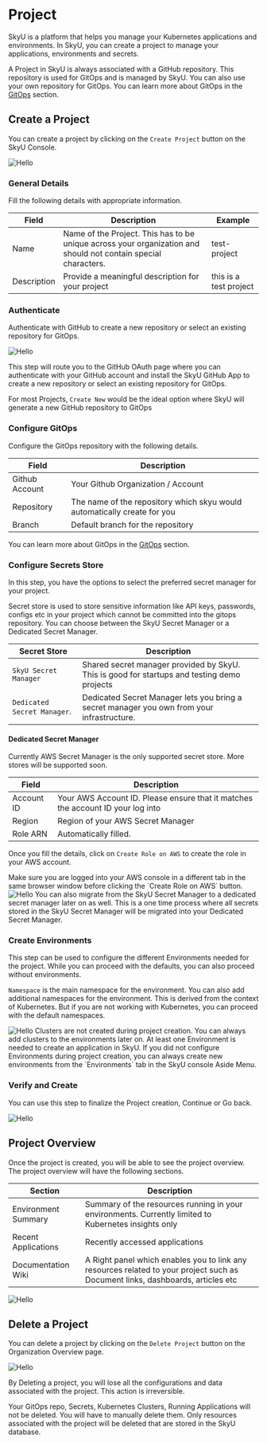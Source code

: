 
# Project

SkyU is a platform that helps you manage your Kubernetes applications and environments. In SkyU, you can create a project to manage your applications, environments and secrets.

A Project in SkyU is always associated with a GitHub repository. This repository is used for GitOps and is managed by SkyU. You can also use your own repository for GitOps. You can learn more about GitOps in the [GitOps](/concepts/gitops) section.


## Create a Project


You can create a project by clicking on the `Create Project` button on the SkyU Console.


<Image src="/assets/images/docs/create-project/viewing-org-level-projects.png" alt="Hello" width={1000} height={500} caption="Organization Overview" />




<Steps>

### General Details

Fill the following details with appropriate information.

| Field       | Description                                                                                                    | Example                |
| ----------- | -------------------------------------------------------------------------------------------------------------- | ---------------------- |
| Name        | Name of the Project. This has to be unique across your organization and should not contain special characters. | test-project           |
| Description | Provide a meaningful description  for your project                                                             | this is a test project |

### Authenticate

Authenticate with GitHub to create a new repository or select an existing repository for GitOps. 

<Image src="/assets/images/docs/create-project/repo-auth.png" alt="Hello" width={500} height={500}  />

This step will route you to the GitHub OAuth page where you can authenticate with your GitHub account and install the SkyU GitHub App to create a new repository or select an existing repository for GitOps.

For most Projects, `Create New` would be the ideal option where SkyU will generate a new GitHub repository to GitOps

### Configure GitOps

Configure the GitOps repository with the following details.

| Field          | Description                                                              |
| -------------- | ------------------------------------------------------------------------ |
| Github Account | Your Github Organization / Account                                       |
| Repository     | The name of the repository which skyu would automatically create for you |
| Branch         | Default branch for the repository                                        |


You can learn more about GitOps in the [GitOps](/concepts/gitops) section.

### Configure Secrets Store

In this step, you have the options to select the preferred secret manager for your project. 

Secret store is used to store sensitive information like API keys, passwords, configs etc in your project which cannot be committed into the gitops repository. You can choose between the SkyU Secret Manager or a Dedicated Secret Manager.

| Secret Store                | Description                                                                                 |
| --------------------------- | ------------------------------------------------------------------------------------------- |
| `SkyU Secret Manager`       | Shared secret manager provided by SkyU. This is good for startups and testing demo projects |
| `Dedicated Secret Manager`. | Dedicated Secret Manager lets you bring a secret manager you own from your infrastructure.  |


#### Dedicated Secret Manager

<Callout>
Currently AWS Secret Manager is the only supported secret store. More stores will be supported soon.
</Callout>

| Field      | Description                                                                     |
| ---------- | ------------------------------------------------------------------------------- |
| Account ID | Your AWS Account ID. Please ensure that it matches the account ID your log into |
| Region     | Region of your AWS Secret Manager                                               |
| Role ARN   | Automatically filled.                                                           |

Once you fill the details, click on `Create Role on AWS` to create the role in your AWS account.

<Callout type="info">
Make sure you are logged into your AWS console in a different tab in the same browser window before clicking the `Create Role on AWS` button.
</Callout>


<Image src="/assets/images/docs/create-project/external-secret-manager.png" alt="Hello" width={1000} height={500} caption="Create ARN" />


<Callout type="info">
You can also migrate from the SkyU Secret Manager to a dedicated secret manager later on as well. This is a one time process where all secrets stored in the SkyU Secret Manager will be migrated into your Dedicated Secret Manager.
</Callout>

### Create Environments

This step can be used to configure the different Environments needed for the project. While you can proceed with the defaults, you can also proceed without environments.

`Namespace` is the main namespace for the environment. You can also add additional namespaces for the environment. This is derived from the context of Kubernetes. But if you are not working with Kubernetes, you can proceed with the default namespaces.

<Image src="/assets/images/docs/create-project/create-envs.png" alt="Hello" width={1000} height={500}  />
 
 <Callout type="info">
Clusters are not created during project creation. You can always add clusters to the environments later on.
</Callout>

<Callout type="info">
 At least one Environment is needed to create an application in SkyU. If you did not configure Environments during project creation, you can always create new environments from the `Environments` tab in the SkyU console Aside Menu.
</Callout>

### Verify and Create

You can use this step to finalize the Project creation, Continue or Go back.

<Image src="/assets/images/docs/create-project/complete-creation.png" alt="Hello" width={1000} height={500}  />
</Steps>


 ## Project Overview

Once the project is created, you will be able to see the project overview. The project overview will have the following sections.

| Section             | Description                                                                                                                    |
| ------------------- | ------------------------------------------------------------------------------------------------------------------------------ |
| Environment Summary | Summary of the resources running in your environments. Currently limited to Kubernetes insights only                           |
| Recent Applications | Recently accessed applications                                                                                                 |
| Documentation Wiki  | A Right panel which enables you to link any resources related to your project such as Document links, dashboards, articles etc |

<Image src="/assets/images/docs/create-project/project-overview.png" alt="Hello" width={1000} height={500} caption="Project Overview" />
 
## Delete a Project

You can delete a project by clicking on the `Delete Project` button on the Organization Overview page.

<Image src="/assets/images/docs/create-project/delete-project.png" alt="Hello" width={1000} height={500}  />

By Deleting a project, you will lose all the configurations and data associated with the project. This action is irreversible.

<Callout type="info">
Your GitOps repo, Secrets, Kubernetes Clusters, Running Applications will not be deleted. You will have to manually delete them. Only resources associated with the project will be deleted that are stored in the SkyU database.
</Callout>

 


